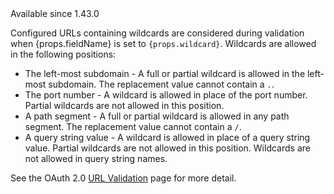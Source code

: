 
<Aside type="version">Available since 1.43.0</Aside>

Configured URLs containing wildcards are considered during validation when <InlineField>{props.fieldName}</InlineField> is set to <code>{props.wildcard}</code>. Wildcards are allowed in the following positions:

 * The left-most subdomain - A full or partial wildcard is allowed in the left-most subdomain. The replacement value cannot contain a `.`.
 * The port number - A wildcard is allowed in place of the port number. Partial wildcards are not allowed in this position.
 * A path segment - A full or partial wildcard is allowed in any path segment. The replacement value cannot contain a `/`.
 * A query string value - A wildcard is allowed in place of a query string value. Partial wildcards are not allowed in this position. Wildcards are not allowed in query string names.

See the OAuth 2.0 [URL Validation](../oauth/url-validation) page for more detail.
